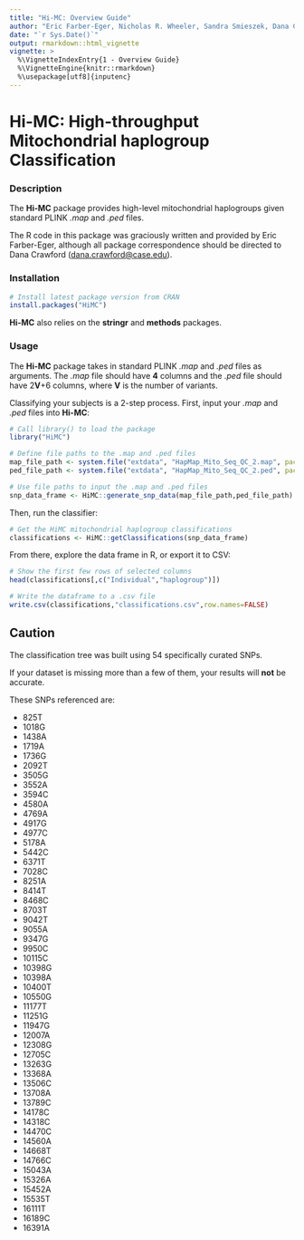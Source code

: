 ```yaml
---
title: "Hi-MC: Overview Guide"
author: "Eric Farber-Eger, Nicholas R. Wheeler, Sandra Smieszek, Dana Crawford"
date: "`r Sys.Date()`"
output: rmarkdown::html_vignette
vignette: >
  %\VignetteIndexEntry{1 - Overview Guide}
  %\VignetteEngine{knitr::rmarkdown}
  %\usepackage[utf8]{inputenc}
---
```

# Hi-MC: High-throughput Mitochondrial haplogroup Classification

### Description

The **Hi-MC** package provides high-level mitochondrial haplogroups given standard PLINK *.map* and *.ped* files.

The R code in this package was graciously written and provided by Eric Farber-Eger, although all package correspondence should be directed to Dana Crawford (<dana.crawford@case.edu>).

### Installation

```r
# Install latest package version from CRAN
install.packages("HiMC")
```
**Hi-MC** also relies on the **stringr** and **methods** packages.

### Usage

The **Hi-MC** package takes in standard PLINK *.map* and *.ped* files as arguments.
The *.map* file should have **4** columns and the *.ped* file should have 2**V**+6 columns, where **V** is the number of variants.

Classifying your subjects is a 2-step process.  First, input your *.map* and *.ped* files into **Hi-MC**:
```r
# Call library() to load the package
library("HiMC")

# Define file paths to the .map and .ped files
map_file_path <- system.file("extdata", "HapMap_Mito_Seq_QC_2.map", package="HiMC")
ped_file_path <- system.file("extdata", "HapMap_Mito_Seq_QC_2.ped", package="HiMC")

# Use file paths to input the .map and .ped files
snp_data_frame <- HiMC::generate_snp_data(map_file_path,ped_file_path)
```

Then, run the classifier:

```r
# Get the HiMC mitochondrial haplogroup classifications
classifications <- HiMC::getClassifications(snp_data_frame)
```

From there, explore the data frame in R, or export it to CSV:

```r
# Show the first few rows of selected columns
head(classifications[,c("Individual","haplogroup")])
```
```r
# Write the dataframe to a .csv file
write.csv(classifications,"classifications.csv",row.names=FALSE)
```

## Caution

The classification tree was built using 54 specifically curated SNPs.

If your dataset is missing more than a few of them, your results will **not** be accurate.

These SNPs referenced are:

+ 825T
+ 1018G
+ 1438A
+ 1719A
+ 1736G
+ 2092T
+ 3505G
+ 3552A
+ 3594C
+ 4580A
+ 4769A
+ 4917G
+ 4977C
+ 5178A
+ 5442C
+ 6371T
+ 7028C
+ 8251A
+ 8414T
+ 8468C
+ 8703T
+ 9042T
+ 9055A
+ 9347G
+ 9950C
+ 10115C
+ 10398G
+ 10398A
+ 10400T
+ 10550G
+ 11177T
+ 11251G
+ 11947G
+ 12007A
+ 12308G
+ 12705C
+ 13263G
+ 13368A
+ 13506C
+ 13708A
+ 13789C
+ 14178C
+ 14318C
+ 14470C
+ 14560A
+ 14668T
+ 14766C
+ 15043A
+ 15326A
+ 15452A
+ 15535T
+ 16111T
+ 16189C
+ 16391A
